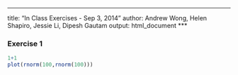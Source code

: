 ***
title: "In Class Exercises - Sep 3, 2014"
author: Andrew Wong, Helen Shapiro, Jessie Li, Dipesh Gautam
output: html_document
***
    
### Exercise 1

```r
1+1
plot(rnorm(100,rnorm(100)))
```

